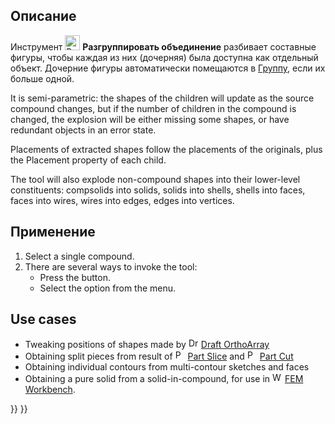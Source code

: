 <languages/>

{{Docnav/ru
|[[Part_Compound/ru|Создать соединение]]
|[[Part_CompoundFilter/ru|Фильтр соединений]]
|[[Part_Workbench/ru|Деталь]]
|IconL=Part_Compound.svg
|IconR=Part_CompoundFilter.svg
|IconC=Workbench_Part.svg
}}

{{GuiCommand/ru
|Name=Part ExplodeCompound
|Name/ru=Part Разгруппировать объединение
|MenuLocation=Деталь → Соединить Группировка → /Разгруппировать объединение
|Workbenches=[[Part_Workbench/ru|Деталь]]
|Version=0.18
|SeeAlso=[[Part_Compound/ru|Создать соединение]], [[Draft_Downgrade/ru|Draft Даунгрейд]]
}}

<span id="Description"></span>
== Описание == 

Инструмент [[Image:Part_ExplodeCompound.svg|24px]] '''Разгруппировать объединение''' разбивает составные фигуры, чтобы каждая из них (дочерняя) была доступна как отдельный объект. Дочерние фигуры автоматически помещаются в [[Std_Group/ru|Группу]], если их больше одной.

It is semi-parametric: the shapes of the children will update as the source compound changes, but if the number of children in the compound is changed, the explosion will be either missing some shapes, or have redundant objects in an error state.

Placements of extracted shapes follow the placements of the originals, plus the Placement property of each child.

The tool will also explode non-compound shapes into their lower-level constituents: compsolids into solids, solids into shells, shells into faces, faces into wires, wires into edges, edges into vertices.

<span id="Usage"></span>
==Применение==

# Select a single compound.
# There are several ways to invoke the tool:
#* Press the {{Button|[[Image:Part_ExplodeCompound.svg|16px]] [[Part_ExplodeCompound|Explode compound]]}} button.
#* Select the {{MenuCommand|Part → Compound → [[Image:Part_ExplodeCompound.svg|16px]] Explode compound}} option from the menu.

==Use cases==

* Tweaking positions of shapes made by [[Image:Draft_OrthoArray.svg|16px]] [[Draft_OrthoArray|Draft OrthoArray]]
* Obtaining split pieces from result of [[Image:Part_Slice.svg|16px]] [[Part_Slice|Part Slice]] and [[Image:Part_Cut.svg|16px]] [[Part_Cut|Part Cut]]
* Obtaining individual contours from multi-contour sketches and faces
* Obtaining a pure solid from a solid-in-compound, for use in [[Image:Workbench_FEM.svg|16px]] [[FEM_Workbench|FEM Workbench]].


{{Docnav/ru
|[[Part_Compound/ru|Создать соединение]]
|[[Part_CompoundFilter/ru|Фильтр соединений]]
|[[Part_Workbench/ru|Верстак Part]]
|IconL=Part_Compound.svg
|IconR=Part_CompoundFilter.svg
|IconC=Workbench_Part.svg
}}

{{Part Tools navi{{#translation:}}}}
{{Userdocnavi{{#translation:}}}}